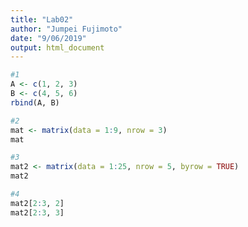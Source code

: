 ```yaml
---
title: "Lab02"
author: "Jumpei Fujimoto"
date: "9/06/2019"
output: html_document
---
```


```r
#1
A <- c(1, 2, 3)
B <- c(4, 5, 6)
rbind(A, B)
```
```r
#2
mat <- matrix(data = 1:9, nrow = 3)
mat
```

```r
#3
mat2 <- matrix(data = 1:25, nrow = 5, byrow = TRUE)
mat2
```
```r
#4
mat2[2:3, 2]
mat2[2:3, 3]
```



